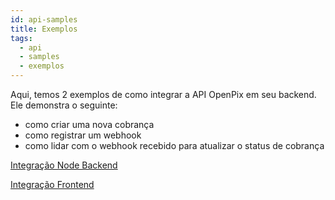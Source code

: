 ```yaml
---
id: api-samples
title: Exemplos
tags:
  - api
  - samples
  - exemplos
---
```


Aqui, temos 2 exemplos de como integrar a API OpenPix em seu backend. Ele demonstra o seguinte:
- como criar uma nova cobrança
- como registrar um webhook
- como lidar com o webhook recebido para atualizar o status de cobrança

[Integração Node Backend](https://github.com/Open-Pix/node-backend-integration)

[Integração Frontend](https://github.com/Open-Pix/frontend-integration)
